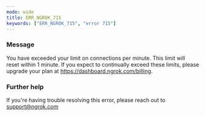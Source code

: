 ```yaml
---
mode: wide
title: ERR_NGROK_715
keywords: ["ERR_NGROK_715", "error 715"]
---
```



### Message

You have exceeded your limit on connections per minute. This limit will reset within 1 minute. If you expect to continually exceed these limits, please upgrade your plan at https://dashboard.ngrok.com/billing.

<ErrorDetails />

### Further help

If you're having trouble resolving this error, please reach out to [support@ngrok.com](mailto:support@ngrok.com?subject=Help%20with%20ERR_NGROK_715)
